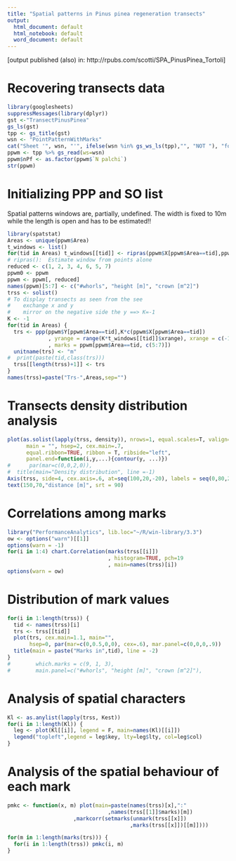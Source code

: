 ```yaml
---
title: "Spatial patterns in Pinus pinea regeneration transects"
output:
  html_document: default
  html_notebook: default
  word_document: default
---
```

[output published (also) in: http://rpubs.com/scotti/SPA_PinusPinea_Tortoli]

# Recovering transects data
```r
library(googlesheets)
suppressMessages(library(dplyr))
gst <-"TransectPinusPinea" 
gs_ls(gst)
tpp <- gs_title(gst)
wsn <- "PointPatternWithMarks"
cat("Sheet '", wsn, "'", ifelse(wsn %in% gs_ws_ls(tpp),"", "NOT "), "found.")
ppwm <- tpp %>% gs_read(ws=wsn)
ppwm$nPf <- as.factor(ppwm$`N palchi`)
str(ppwm)
```

# Initializing PPP and SO list
Spatial patterns windows are, partially, undefined. The width is fixed to 10m while the length is open and has to be estimated!!
```r
library(spatstat)
Areas <- unique(ppwm$Area)
t_windows <- list()
for(tid in Areas) t_windows[[tid]] <- ripras(ppwm$X[ppwm$Area==tid],ppwm$Y[ppwm$Area==tid], shape = "rectangle")
# ripras():  Estimate window from points alone
reduced <- c(1, 2, 3, 4, 6, 5, 7)
ppwm0 <- ppwm
ppwm <- ppwm[, reduced]
names(ppwm)[5:7] <- c("#whorls", "height [m]", "crown [m^2]")
trss <- solist()
# To display transects as seen from the see
#    exchange x and y
#    mirror on the negative side the y ==> K=-1
K <- -1
for(tid in Areas) {
  trs <- ppp(ppwm$Y[ppwm$Area==tid],K*c(ppwm$X[ppwm$Area==tid])
             , yrange = range(K*t_windows[[tid]]$xrange), xrange = c(-10, 10)
             , marks = ppwm[ppwm$Area==tid, c(5:7)])
  unitname(trs) <- "m"
#  print(paste(tid,class(trs)))
  trss[[length(trss)+1]] <- trs
}
names(trss)=paste("Trs-",Areas,sep="")
```


# Transects density distribution analysis
```r
plot(as.solist(lapply(trss, density)), nrows=1, equal.scales=T, valign=T, 
      main = "", hsep=2, cex.main=.7,
      equal.ribbon=TRUE, ribbon = T, ribside="left",
      panel.end=function(i,y,...){contour(y, ...)})
#      par(mar=c(0,0,2,0)), 
#  title(main="Density distribution", line =-1)
Axis(trss, side=4, cex.axis=.6, at=seq(100,20,-20), labels = seq(0,80,20), line = -3)
text(150,70,"distance [m]", srt = 90)
```


# Correlations among marks
```r
library("PerformanceAnalytics", lib.loc="~/R/win-library/3.3")
ow <- options("warn")[[1]]
options(warn = -1)
for(i in 1:4) chart.Correlation(marks(trss[[i]])
                                , histogram=TRUE, pch=19
                                , main=names(trss)[i])
options(warn = ow)

```


# Distribution of mark values
```r
for(i in 1:length(trss)) {
  tid <- names(trss)[i]
  trs <- trss[[tid]]
  plot(trs, cex.main=1.1, main="", 
       hsep=0, par(mar=c(0,0.5,0,0), cex=.6), mar.panel=c(0,0,0,.9))
  title(main = paste("Marks in",tid), line = -2)
}
#        which.marks = c(9, 1, 3), 
#        main.panel=c("#whorls", "height [m]", "crown [m^2]"), 

```


# Analysis of spatial characters
```r
Kl <- as.anylist(lapply(trss, Kest))
for(i in 1:length(Kl)) {
  leg <- plot(Kl[[i]], legend = F, main=names(Kl)[[i]])
  legend("topleft",legend = leg$key, lty=leg$lty, col=leg$col)
}
```


# Analysis of the spatial behaviour of each mark
```r
pmkc <- function(x, m) plot(main=paste(names(trss)[x],":"
                                ,names(trss[[1]]$marks)[m])
                     ,markcorr(setmarks(unmark(trss[[x]])
                                       ,marks(trss[[x]])[[m]])))

for(m in 1:length(marks(trs))) {
  for(i in 1:length(trss)) pmkc(i, m)
}


```


